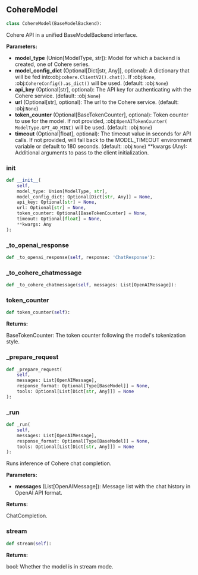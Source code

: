 <a id="camel.models.cohere_model"></a>

<a id="camel.models.cohere_model.CohereModel"></a>

## CohereModel

```python
class CohereModel(BaseModelBackend):
```

Cohere API in a unified BaseModelBackend interface.

**Parameters:**

- **model_type** (Union[ModelType, str]): Model for which a backend is created, one of Cohere series.
- **model_config_dict** (Optional[Dict[str, Any]], optional): A dictionary that will be fed into:obj:`cohere.ClientV2().chat()`. If :obj:`None`, :obj:`CohereConfig().as_dict()` will be used. (default: :obj:`None`)
- **api_key** (Optional[str], optional): The API key for authenticating with the Cohere service. (default: :obj:`None`)
- **url** (Optional[str], optional): The url to the Cohere service. (default: :obj:`None`)
- **token_counter** (Optional[BaseTokenCounter], optional): Token counter to use for the model. If not provided, :obj:`OpenAITokenCounter( ModelType.GPT_4O_MINI)` will be used. (default: :obj:`None`)
- **timeout** (Optional[float], optional): The timeout value in seconds for API calls. If not provided, will fall back to the MODEL_TIMEOUT environment variable or default to 180 seconds. (default: :obj:`None`) **kwargs (Any): Additional arguments to pass to the client initialization.

<a id="camel.models.cohere_model.CohereModel.__init__"></a>

### __init__

```python
def __init__(
    self,
    model_type: Union[ModelType, str],
    model_config_dict: Optional[Dict[str, Any]] = None,
    api_key: Optional[str] = None,
    url: Optional[str] = None,
    token_counter: Optional[BaseTokenCounter] = None,
    timeout: Optional[float] = None,
    **kwargs: Any
):
```

<a id="camel.models.cohere_model.CohereModel._to_openai_response"></a>

### _to_openai_response

```python
def _to_openai_response(self, response: 'ChatResponse'):
```

<a id="camel.models.cohere_model.CohereModel._to_cohere_chatmessage"></a>

### _to_cohere_chatmessage

```python
def _to_cohere_chatmessage(self, messages: List[OpenAIMessage]):
```

<a id="camel.models.cohere_model.CohereModel.token_counter"></a>

### token_counter

```python
def token_counter(self):
```

**Returns:**

  BaseTokenCounter: The token counter following the model's
tokenization style.

<a id="camel.models.cohere_model.CohereModel._prepare_request"></a>

### _prepare_request

```python
def _prepare_request(
    self,
    messages: List[OpenAIMessage],
    response_format: Optional[Type[BaseModel]] = None,
    tools: Optional[List[Dict[str, Any]]] = None
):
```

<a id="camel.models.cohere_model.CohereModel._run"></a>

### _run

```python
def _run(
    self,
    messages: List[OpenAIMessage],
    response_format: Optional[Type[BaseModel]] = None,
    tools: Optional[List[Dict[str, Any]]] = None
):
```

Runs inference of Cohere chat completion.

**Parameters:**

- **messages** (List[OpenAIMessage]): Message list with the chat history in OpenAI API format.

**Returns:**

  ChatCompletion.

<a id="camel.models.cohere_model.CohereModel.stream"></a>

### stream

```python
def stream(self):
```

**Returns:**

  bool: Whether the model is in stream mode.
